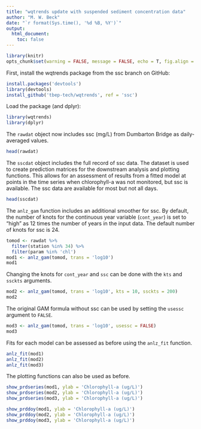 ```yaml
---
title: "wqtrends update with suspended sediment concentration data"
author: "M. W. Beck"
date: "`r format(Sys.time(), '%d %B, %Y')`"
output: 
  html_document:
    toc: false
---
```


```r
library(knitr)
opts_chunk$set(warning = FALSE, message = FALSE, echo = T, fig.align = 'center')
```

First, install the wqtrends package from the ssc branch on GitHub:

```r
install.packages('devtools')
library(devtools)
install_github('tbep-tech/wqtrends', ref = 'ssc')
```

Load the package (and dplyr): 

```r
library(wqtrends)
library(dplyr)
```

The `rawdat` object now includes ssc (mg/L) from Dumbarton Bridge as daily-averaged values.

```r
head(rawdat)
```

The `sscdat` object includes the full record of ssc data.  The dataset is used to create prediction matrices for the downstream analysis and plotting functions.  This allows for an assessment of results from a fitted model at points in the time series when chlorophyll-a was not monitored, but ssc is available.  The ssc data are available for most but not all days.

```r
head(sscdat)
```

The `anlz_gam` function includes an additional smoother for ssc. By default, the number of knots for the continuous year variable (`cont_year`) is set to "high" as 12 times the number of years in the input data.  The default number of knots for ssc is 24.

```r
tomod <- rawdat %>% 
  filter(station %in% 34) %>% 
  filter(param %in% 'chl')
mod1 <- anlz_gam(tomod, trans = 'log10')
mod1
```

Changing the knots for `cont_year` and `ssc` can be done with the `kts` and `ssckts` arguments.

```r
mod2 <- anlz_gam(tomod, trans = 'log10', kts = 10, ssckts = 200)
mod2
```

The original GAM formula without ssc can be used by setting the `usessc` argument to `FALSE`. 

```r
mod3 <- anlz_gam(tomod, trans = 'log10', usessc = FALSE)
mod3
```

Fits for each model can be assessed as before using the `anlz_fit` function.

```r
anlz_fit(mod1)
anlz_fit(mod2)
anlz_fit(mod3)
```

The plotting functions can also be used as before. 

```r
show_prdseries(mod1, ylab = 'Chlorophyll-a (ug/L)')
show_prdseries(mod2, ylab = 'Chlorophyll-a (ug/L)')
show_prdseries(mod3, ylab = 'Chlorophyll-a (ug/L)')
```
```r
show_prddoy(mod1, ylab = 'Chlorophyll-a (ug/L)')
show_prddoy(mod2, ylab = 'Chlorophyll-a (ug/L)')
show_prddoy(mod3, ylab = 'Chlorophyll-a (ug/L)')
```

